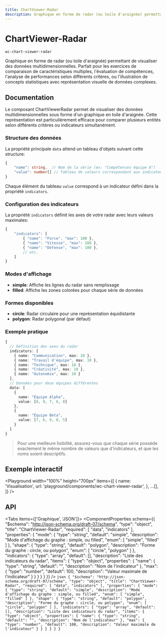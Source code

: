 ```yaml
---
title: ChartViewer-Radar
description: Graphique en forme de radar (ou toile d'araignée) permettant de visualiser des données multidimensionnelles. Parfait pour les exercices de comparaison de caractéristiques multiples, l'évaluation de compétences, l'analyse de performances selon différents critères, ou l'illustration de concepts statistiques avec représentation visuelle de données complexes.
---
```



# ChartViewer-Radar

`wc-chart-viewer-radar`

Graphique en forme de radar (ou toile d'araignée) permettant de visualiser des données multidimensionnelles. Parfait pour les exercices de comparaison de caractéristiques multiples, l'évaluation de compétences, l'analyse de performances selon différents critères, ou l'illustration de concepts statistiques avec représentation visuelle de données complexes.

## Documentation

Le composant ChartViewerRadar permet de visualiser des données multidimensionnelles sous forme d'un graphique en toile d'araignée. Cette représentation est particulièrement efficace pour comparer plusieurs entités selon différents critères ou indicateurs simultanément.

### Structure des données

La propriété principale `data` attend un tableau d'objets suivant cette structure:

```typescript
{
    "name": string,  // Nom de la série (ex: "Compétences équipe A")
    "value": number[] // Tableau de valeurs correspondant aux indicateurs
}
```

Chaque élément du tableau `value` correspond à un indicateur défini dans la propriété `indicators`.

### Configuration des indicateurs

La propriété `indicators` définit les axes de votre radar avec leurs valeurs maximales:

```typescript
{
    "indicators": [
        { "name": "Force", "max": 100 },
        { "name": "Vitesse", "max": 100 },
        { "name": "Défense", "max": 100 },
        // etc.
    ]
}
```

### Modes d'affichage

- **simple**: Affiche les lignes du radar sans remplissage
- **filled**: Affiche les zones colorées pour chaque série de données

### Formes disponibles

- **circle**: Radar circulaire pour une représentation équidistante
- **polygon**: Radar polygonal (par défaut)

### Exemple pratique

```typescript
{
  // Définition des axes du radar
  indicators: [
    { name: "Communication", max: 10 },
    { name: "Travail d'équipe", max: 10 },
    { name: "Technique", max: 10 },
    { name: "Créativité", max: 10 },
    { name: "Autonomie", max: 10 }
  ],
  // Données pour deux équipes différentes
  data: [
    {
      name: "Équipe Alpha",
      value: [8, 9, 7, 6, 8]
    },
    {
      name: "Équipe Beta",
      value: [7, 6, 9, 8, 5]
    }
  ]
}
```

> Pour une meilleure lisibilité, assurez-vous que chaque série possède exactement le même nombre de valeurs que d'indicateurs, et que les noms soient descriptifs.

## Exemple interactif

<Playground
  width="100%"
  height="700px"
  items={[
    {
      name: 'Visualisation',
      url: 'playground/components/wc-chart-viewer-radar',
    },
    ...[],
  ]}
/>

## API

<Tabs items={['Graphique', 'JSON']}>
  <Tab>
    <ComponentProperties schema={{
  "$schema": "http://json-schema.org/draft-07/schema",
  "type": "object",
  "title": "ChartViewer-Radar",
  "required": [
    "data",
    "indicators"
  ],
  "properties": {
    "mode": {
      "type": "string",
      "default": "simple",
      "description": "Mode d'affichage du graphe : simple, ou filled",
      "enum": [
        "simple",
        "filled"
      ]
    },
    "shape": {
      "type": "string",
      "default": "polygon",
      "description": "Forme du graphe : circle, ou polygon",
      "enum": [
        "circle",
        "polygon"
      ]
    },
    "indicators": {
      "type": "array",
      "default": [],
      "description": "Liste des indicateurs du radar",
      "items": {
        "type": "object",
        "properties": {
          "name": {
            "type": "string",
            "default": "",
            "description": "Nom de l'indicateur"
          },
          "max": {
            "type": "number",
            "default": 100,
            "description": "Valeur maximale de l'indicateur"
          }
        }
      }
    }
  }
}} />
  </Tab>
  <Tab>
    ```json
    {
  "$schema": "http://json-schema.org/draft-07/schema",
  "type": "object",
  "title": "ChartViewer-Radar",
  "required": [
    "data",
    "indicators"
  ],
  "properties": {
    "mode": {
      "type": "string",
      "default": "simple",
      "description": "Mode d'affichage du graphe : simple, ou filled",
      "enum": [
        "simple",
        "filled"
      ]
    },
    "shape": {
      "type": "string",
      "default": "polygon",
      "description": "Forme du graphe : circle, ou polygon",
      "enum": [
        "circle",
        "polygon"
      ]
    },
    "indicators": {
      "type": "array",
      "default": [],
      "description": "Liste des indicateurs du radar",
      "items": {
        "type": "object",
        "properties": {
          "name": {
            "type": "string",
            "default": "",
            "description": "Nom de l'indicateur"
          },
          "max": {
            "type": "number",
            "default": 100,
            "description": "Valeur maximale de l'indicateur"
          }
        }
      }
    }
  }
}
    ```
  </Tab>
</Tabs>
